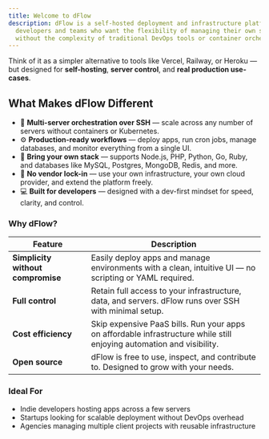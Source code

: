 ```yaml
---
title: Welcome to dFlow
description: dFlow is a self-hosted deployment and infrastructure platform built for
  developers and teams who want the flexibility of managing their own servers —
  without the complexity of traditional DevOps tools or container orchestration.
---
```


Think of it as a simpler alternative to tools like Vercel, Railway, or Heroku —
but designed for **self-hosting**, **server control**, and **real production
use-cases**.

## What Makes dFlow Different

- 🚀 **Multi-server orchestration over SSH** — scale across any number of
  servers without containers or Kubernetes.
- ⚙️ **Production-ready workflows** — deploy apps, run cron jobs, manage
  databases, and monitor everything from a single UI.
- 🧩 **Bring your own stack** — supports Node.js, PHP, Python, Go, Ruby, and
  databases like MySQL, Postgres, MongoDB, Redis, and more.
- 🔐 **No vendor lock-in** — use your own infrastructure, your own cloud
  provider, and extend the platform freely.
- 💻 **Built for developers** — designed with a dev-first mindset for speed,
  clarity, and control.

### Why dFlow?

| Feature                           | Description                                                                                                           |
| --------------------------------- | --------------------------------------------------------------------------------------------------------------------- |
| **Simplicity without compromise** | Easily deploy apps and manage environments with a clean, intuitive UI — no scripting or YAML required.                |
| **Full control**                  | Retain full access to your infrastructure, data, and servers. dFlow runs over SSH with minimal setup.                 |
| **Cost efficiency**               | Skip expensive PaaS bills. Run your apps on affordable infrastructure while still enjoying automation and visibility. |
| **Open source**                   | dFlow is free to use, inspect, and contribute to. Designed to grow with your needs.                                   |

### Ideal For

- Indie developers hosting apps across a few servers
- Startups looking for scalable deployment without DevOps overhead
- Agencies managing multiple client projects with reusable infrastructure
